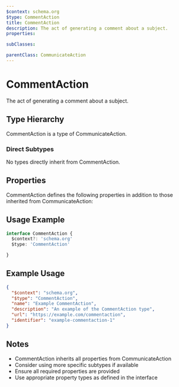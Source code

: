 ```yaml
---
$context: schema.org
$type: CommentAction
title: CommentAction
description: The act of generating a comment about a subject.
properties:

subClasses:

parentClass: CommunicateAction
---
```


# CommentAction

The act of generating a comment about a subject.

## Type Hierarchy

CommentAction is a type of CommunicateAction.

### Direct Subtypes

No types directly inherit from CommentAction.

## Properties

CommentAction defines the following properties in addition to those inherited from CommunicateAction:



## Usage Example

```typescript
interface CommentAction {
  $context?: 'schema.org'
  $type: 'CommentAction'

}
```

## Example Usage

```json
{
  "$context": "schema.org",
  "$type": "CommentAction",
  "name": "Example CommentAction",
  "description": "An example of the CommentAction type",
  "url": "https://example.com/commentaction",
  "identifier": "example-commentaction-1"
}
```

## Notes

- CommentAction inherits all properties from CommunicateAction
- Consider using more specific subtypes if available
- Ensure all required properties are provided
- Use appropriate property types as defined in the interface
